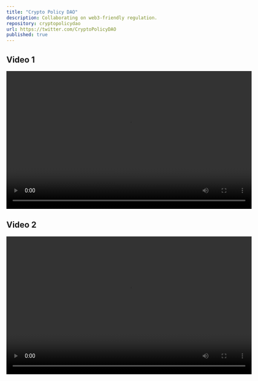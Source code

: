 ```yaml
---
title: "Crypto Policy DAO"
description: Collaborating on web3-friendly regulation.
repository: cryptopolicydao
url: https://twitter.com/CryptoPolicyDAO
published: true
---
```


## Video 1

<video width="640" height="360" controls>
  <source src="/CPD1.mp4" type="video/mp4">
  Your browser does not support the video tag.
</video>

## Video 2

<video width="640" height="360" controls>
  <source src="/CPDMemberNFT.mp4" type="video/mp4">
  Your browser does not support the video tag.
</video>
